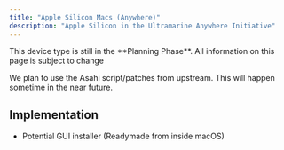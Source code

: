 ```yaml
---
title: "Apple Silicon Macs (Anywhere)"
description: "Apple Silicon in the Ultramarine Anywhere Initiative"
---
```



<Alert type="info">
  This device type is still in the **Planning Phase**. All information on this
  page is subject to change
</Alert>

We plan to use the Asahi script/patches from upstream. This will happen sometime in the near future.

## Implementation

- Potential GUI installer (Readymade from inside macOS)
